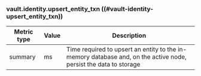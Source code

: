 ### vault.identity.upsert_entity_txn ((#vault-identity-upsert_entity_txn))

Metric type | Value | Description
----------- | ----- | -----------
summary     | ms    | Time required to upsert an entity to the in-memory database and, on the active node, persist the data to storage